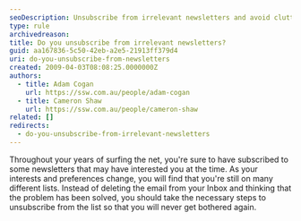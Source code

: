 ```yaml
---
seoDescription: Unsubscribe from irrelevant newsletters and avoid cluttered inboxes by taking control of your email subscriptions.
type: rule
archivedreason:
title: Do you unsubscribe from irrelevant newsletters?
guid: aa167836-5c50-42eb-a2e5-21913ff379d4
uri: do-you-unsubscribe-from-newsletters
created: 2009-04-03T08:08:25.0000000Z
authors:
  - title: Adam Cogan
    url: https://ssw.com.au/people/adam-cogan
  - title: Cameron Shaw
    url: https://ssw.com.au/people/cameron-shaw
related: []
redirects:
  - do-you-unsubscribe-from-irrelevant-newsletters
---
```


Throughout your years of surfing the net, you're sure to have subscribed to some newsletters that may have interested you at the time. As your interests and preferences change, you will find that you're still on many different lists.
Instead of deleting the email from your Inbox and thinking that the problem has been solved, you should take the necessary steps to unsubscribe from the list so that you will never get bothered again.